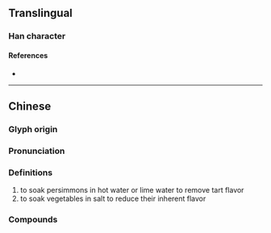 {{character info/new}}
{{also|灠}}
==Translingual==

===Han character===
{{Han char|rn=85|rad=水|as=11|sn=14|four=|canj=EDDV|ids=⿰氵婪}}

====References====
* {{Han ref|kx=0646.220|dkj=18156|dj=1056.030|hdz=31716.060|uh=6F24|ud=28452}}

----

==Chinese==
{{zh-forms|alt=灠}}

===Glyph origin===
{{Han etym}}

===Pronunciation===
{{zh-pron
|m=lǎn
|mc=y
|oc=y
|cat=v
}}

===Definitions===
{{zh-hanzi}}

# to soak persimmons in hot water or lime water to remove tart flavor
# to soak vegetables in salt to reduce their inherent flavor {{attention|zh|please check this definition}}

===Compounds===
{{su#bst:zh-der/new|p=lǎn}}